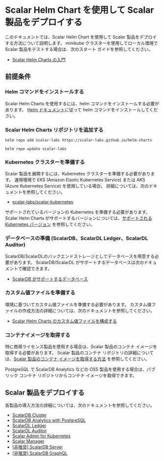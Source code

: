 # Scalar Helm Chart を使用して Scalar 製品をデプロイする


<TranslationBanner />

このドキュメントでは、Scalar Helm Chart を使用して Scalar 製品をデプロイする方法について説明します。 minikube クラスターを使用してローカル環境で Scalar 製品をテストする場合は、次のスタート ガイドを参照してください。

* [Scalar Helm Charts の入門](getting-started-scalar-helm-charts.mdx)

## 前提条件

### Helm コマンドをインストールする

Scalar Helm Charts を使用するには、helm コマンドをインストールする必要があります。 [Helm ドキュメント](https://helm.sh/docs/intro/install/)に従って helm コマンドをインストールしてください。

### Scalar Helm Charts リポジトリを追加する

```console
helm repo add scalar-labs https://scalar-labs.github.io/helm-charts
```
```console
helm repo update scalar-labs
```

### Kubernetes クラスターを準備する

Scalar 製品を展開するには、Kubernetes クラスターを準備する必要があります。 運用環境で EKS (Amazon Elastic Kubernetes Service) または AKS (Azure Kubernetes Service) を使用している場合。 詳細については、次のドキュメントを参照してください。

* [scalar-labs/scalar-kubernetes](https://github.com/scalar-labs/scalar-kubernetes/blob/master/README.mdx)

サポートされているバージョンの Kubernetes を準備する必要があります。 Scalar Helm Charts がサポートするバージョンについては、[サポートされる Kubernetes バージョン](https://github.com/scalar-labs/helm-charts#supported-kubernetes-versions) を参照してください。

### データベースの準備 (ScalarDB、ScalarDL Ledger、ScalarDL Auditor)

ScalarDB/ScalarDLのバックエンドストレージとしてデータベースを用意する必要があります。 ScalarDB/ScalarDL がサポートするデータベースは次のドキュメントで確認できます。

* [ScalarDB がサポートするデータベース](https://github.com/scalar-labs/scalardb/blob/master/docs/scalardb-supported-databases.mdx)

### カスタム値ファイルを準備する

環境に基づいてカスタム値ファイルを準備する必要があります。 カスタム値ファイルの作成方法の詳細については、次のドキュメントを参照してください。

* [Scalar Helm Charts のカスタム値ファイルを構成する](configure-custom-values-file.mdx)

### コンテナイメージを取得する

特に商用ライセンス製品を使用する場合は、Scalar 製品のコンテナ イメージを取得する必要があります。 Scalar 製品のコンテナ リポジトリの詳細については、[Scalar 製品のコンテナ イメージを取得する方法](../scalar-kubernetes/HowToGetContainerImages.mdx) を参照してください。

PostgreSQL で ScalarDB Analytics などの OSS 製品を使用する場合は、パブリック コンテナ リポジトリからコンテナ イメージを取得できます。

## Scalar 製品をデプロイする

各製品の導入方法の詳細については、次のドキュメントを参照してください。

* [ScalarDB Cluster](how-to-deploy-scalardb-cluster.mdx)
* [ScalarDB Analytics with PostgreSQL](how-to-deploy-scalardb-analytics-postgresql.mdx)
* [ScalarDL Ledger](how-to-deploy-scalardl-ledger.mdx)
* [ScalarDL Auditor](how-to-deploy-scalardl-auditor.mdx)
* [Scalar Admin for Kubernetes](how-to-deploy-scalar-admin-for-kubernetes.mdx)
* [Scalar Manager](how-to-deploy-scalar-manager.mdx)
* [[非推奨] ScalarDB Server](how-to-deploy-scalardb.mdx)
* [[非推奨] ScalarDB GraphQL](how-to-deploy-scalardb-graphql.mdx)
